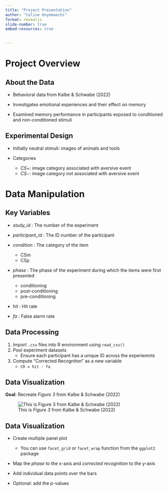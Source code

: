 ```yaml
---
title: "Project Presentation"
author: "Celine Onyemaechi"
format: revealjs
slide-number: true
embed-resources: true

  
---
```


# Project Overview

## About the Data {.scrollable}

-   Behavioral data from Kalbe & Schwabe (2022)

-   Investigates emotional experiences and their effect on memory

-   Examined memory performance in participants exposed to conditioned and non-conditioned stimuli

## Experimental Design {.scrollable}

-   Initially neutral stimuli: images of animals and tools

-   Categories

    -   $CS+$: image category associated with aversive event
    -   $CS-$: image category not associated with aversive event

# Data Manipulation

## Key Variables {.scrollable}

-   *study_id* : The number of the experiment

-   *participant_id* : The ID number of the participant

-   *condition* : The category of the item

    -   CSm
    -   CSp

-   *phase* : The phase of the experiment during which the items were first presented

    -   conditioning
    -   post-conditioning
    -   pre-conditioning

-   *hit* : Hit rate

-   *fa* : False alarm rate

## Data Processing {.scrollable}

1.  Import `.csv` files into R environment using `read_csv()`
2.  Pool experiment datasets
    -   Ensure each participant has a unique ID across the experiemnts
3.  Compute "Corrected Recogniton" as a new variable
    -   `CR = hit - fa`

## Data Visualization {.scrollable}

**Goal**: Recreate *Figure 3* from Kalbe & Schwabe (2022)

![This is *Figure 3* from Kalbe & Schwabe (2022)](images/figure03_Kalbe_Schwabe_2022.png)

## Data Visualization {.scrollable}

-   Create multiple panel plot
    -   You can use `facet_grid` or `facet_wrap` function from the `ggplot2` package
    
-   Map the *phase* to the x-axis and *corrected recognition* to the y-axis

-   Add individual data points over the bars

-   Optional: add the p-values

